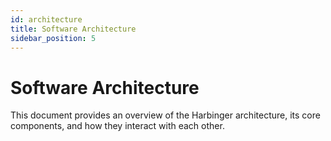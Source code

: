 ```yaml
---
id: architecture
title: Software Architecture
sidebar_position: 5
---
```


# Software Architecture

This document provides an overview of the Harbinger architecture, its core components, and how they interact with each other.
